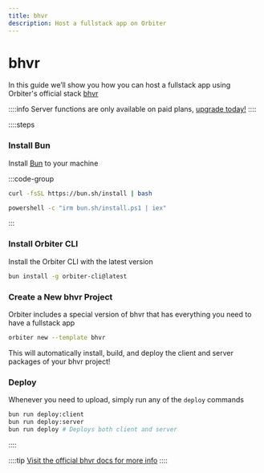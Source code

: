 ```yaml
---
title: bhvr
description: Host a fullstack app on Orbiter
---
```


# bhvr

In this guide we’ll show you how you can host a fullstack app using Orbiter's official stack [bhvr](https://bhvr.dev)

::::info
Server functions are only available on paid plans, [upgrade today!](https://app.orbiter.host/billing)
::::

::::steps

### Install Bun

Install [Bun](https://bun.sh) to your machine

:::code-group

```bash [Linux/MacOS]
curl -fsSL https://bun.sh/install | bash
```

```bash [Windows]
powershell -c "irm bun.sh/install.ps1 | iex"
```

:::

### Install Orbiter CLI

Install the Orbiter CLI with the latest version

```bash [terminal]
bun install -g orbiter-cli@latest
```

### Create a New bhvr Project

Orbiter includes a special version of bhvr that has everything you need to have a fullstack app

```bash [terminal]
orbiter new --template bhvr
```

This will automatically install, build, and deploy the client and server packages of your bhvr project!

### Deploy

Whenever you need to upload, simply run any of the `deploy` commands

```bash [terminal]
bun run deploy:client
bun run deploy:server
bun run deploy # Deploys both client and server
```

::::


::::tip
[Visit the official bhvr docs for more info](https://bhvr.dev)
::::
